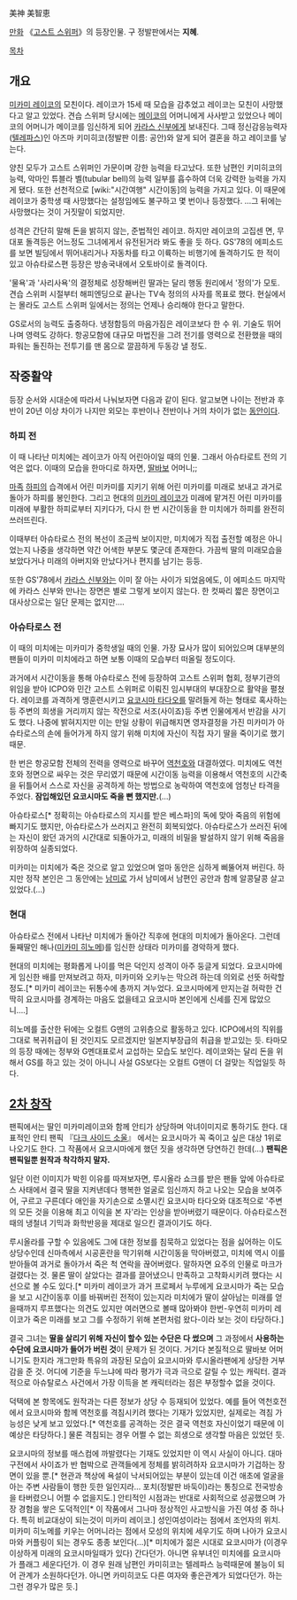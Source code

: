 美神 美智恵

[[만화]] 《[[고스트 스위퍼]]》의 등장인물. 구 정발판에서는 '''지혜'''.

[[목차]]

== 개요 ==
[[미카미 레이코]]의 모친이다. 레이코가 15세 때 모습을 감추었고 레이코는 모친이 사망했다고 알고 있었다. 견습 스위퍼 당시에는 [[메이코]]의 어머니에게 사사받고 있었으나 메이코의 어머니가 메이코를 임신하게 되어 [[카라스 신부]]에게 보내진다. 그때 정신감응능력자([[텔레파스]])인 아즈마 키미히코(정발판 이름: 공안)와 알게 되어 결혼을 하고 레이코를 낳는다.

양친 모두가 고스트 스위퍼인 가문이며  강한 능력을 타고났다. 또한 남편인 키미히코의 능력, 악마인 튜블라 벨(tubular bell)의 능력 일부를 흡수하여 더욱 강력한 능력을 가지게 됐다. 또한 선천적으로 [wiki:"시간여행" 시간이동]의 능력을 가지고 있다. 이 때문에 레이코가 중학생 때 사망했다는 설정임에도 불구하고 몇 번이나 등장했다. …그 뒤에는 사망했다는 것이 거짓말이 되었지만.

성격은 간단히 말해 돈을 밝히지 않는, 준법적인 레이코. 하지만 레이코의 고집센 면, 무대포 돌격등은 어느정도 그녀에게서 유전된거라 봐도 좋을 듯 하다. GS'78의 에피소드를 보면 빌딩에서 뛰어내리거나 자동차를 타고 이륙하는 비행기에 돌격하기도 한 적이 있고 아슈타로스편 등장은 방송국내에서 오토바이로 돌격이다.

'물욕'과 '사리사욕'의 결정체로 성장해버린 딸과는 달리 행동 원리에서 '정의'가 모토. 견습 스위퍼 시절부터 해피엔딩으로 끝나는 TV속 정의의 사자를 목표로 했다. 현실에서는 몰라도 고스트 스위퍼 일에서는 정의는 언제나 승리해야 한다고 말한다.

GS로서의 능력도 출중하다. 냉정함등의 마음가짐은 레이코보다 한 수 위. 기술도 뛰어나며 영력도 강하다. 항공모함에 대규모 마법진을 그려 전기를 영력으로 전환했을 때의 파워는 돌진하는 전투기를 맨 몸으로 깔끔하게 두동강 낼 정도.

== 작중활약 ==
등장 순서와 시대순에 따라서 나눠보자면 다음과 같이 된다. 알고보면 나이는 전반과 후반이 20년 이상 차이가 나지만 외모는 후반이나 전반이나 거의 차이가 없는 [[동안]]이다.
=== 하피 전 ===
이 때 나타난 미치에는 레이코가 아직 어린아이일 때의 인물. 그래서 아슈타로트 전의 기억은 없다. 이때의 모습을 한마디로 하자면, [[딸바보]] 어머니;;

[[마족]] [[하피]]의 습격에서 어린 미카미를 지키기 위해 어린 미카미를 미래로 보내고 과거로 돌아가 하피를 봉인한다. 그리고 현대의 [[미카미 레이코]]가 미래에 맡겨진 어린 미카미를 미래에 부활한 하피로부터 지키다가, 다시 한 번 시간이동을 한 미치에가 하피를 완전히 쓰러뜨린다.

이때부터 아슈타로스 전의 복선이 조금씩 보이지만, 미치에가 직접 출전할 예정은 아니었는지 나중을 생각하면 약간 어색한 부분도 몇군데 존재한다. 가끔씩 딸의 미래모습을 보았다거나 미래의 아버지와 만났다거나 편지를 남기는 등등.

또한 GS'78에서 [[카라스 신부]]와는 이미 잘 아는 사이가 되었음에도, 이 에피소드 마지막에 카라스 신부와 만나는 장면은 별로 그렇게 보이지 않는다. 한 컷짜리 짧은 장면이고 대사상으로는 일단 문제는 없지만....

=== 아슈타로스 전 ===
이 때의 미치에는 미카미가 중학생일 때의 인물. 가장 묘사가 많이 되어있으며 대부분의 팬들이 미카미 미치에라고 하면 보통 이때의 모습부터 떠올릴 정도이다.

과거에서 시간이동을 통해 아슈타로스 전에 등장하여 고스트 스위퍼 협회, 정부기관의 위임을 받아 ICPO와 민간 고스트 스위퍼로 이뤄진 임시부대의 부대장으로 활약을 펼쳤다. 레이코를 과격하게 맹훈련시키고 [[요코시마 타다오]]를 말려들게 하는 형태로 혹사하는 등 주변의 희생을 거리끼지 않는 작전으로 서조(사이죠)등 주변 인물에게서 반감을 사기도 했다. 나중에 밝혀지지만 이는 만일 상황이 위급해지면 영자결정을 가진 미카미가 아슈타로스의 손에 들어가게 하지 않기 위해 미치에 자신이 직접 자기 딸을 죽이기로 했기 때문. 

한 번은 항공모함 전체의 전력을 영력으로 바꾸어 [[역천호]]와 대결하였다. 미치에도 역천호와 정면으로 싸우는 것은 무리였기 때문에 시간이동 능력을 이용해서 역천호의 시간축을 뒤틀어서 스스로 자신을 공격하게 하는 방법으로 농락하여 역천호에 엄청난 타격을 주었다. '''잠입해있던 요코시마도 죽을 뻔 했지만.'''(…)

아슈타로스[* 정확히는 아슈타로스의 지시를 받은 베스파]의 독에 맞아 죽음의 위험에 빠지기도 했지만, 아슈타로스가 쓰러지고 완전히 회복되었다. 아슈타로스가 쓰러진 뒤에는 자신이 왔던 과거의 시간대로 되돌아가고, 미래의 비밀을 발설하지 않기 위해 죽음을 위장하여 실종되었다.

미카미는 미치에가 죽은 것으로 알고 있었으며 얼마 동안은 심하게 삐뚤어져 버린다. 하지만 정작 본인은 그 동안에는 [[남미]]로 가서 남미에서 남편인 공안과 함께 알콩달콩 살고 있었다.(…)

=== 현대 ===
아슈타로스 전에서 나타난 미치에가 돌아간 직후에 현대의 미치에가 돌아온다. 그런데 둘째딸인 해나([[미카미 히노메]])를 임신한 상태라 미카미를 경악하게 했다.

현대의 미치에는 평화롭게 나이를 먹은 덕인지 성격이 아주 둥글게 되었다. 요코시마에게 임신한 배를 만져보려고 하자, 미카미와 오키누는 막으려 하는데 의외로 선뜻 허락할 정도.[* 미카미 레이코는 뒤통수에 총까지 겨누었다. 요코시마에게 만지는걸 허락한 건 딱히 요코시마를 경계하는 마음도 없을테고 요코시마 본인에게 신세를 진게 많았으니….]

히노메를 출산한 뒤에는 오컬트 G맨의 고위층으로 활동하고 있다. ICPO에서의 직위를 그대로 복귀취급이 된 것인지도 모르겠지만 일본지부장급의 취급을 받고있는 듯. 타마모의 등장 때에는 정부와 G멘대표로서 교섭하는 모습도 보인다. 레이코와는 달리 돈을 위해서 GS를 하고 있는 것이 아니니 사설 GS보다는 오컬트 G맨이 더 걸맞는 직업일듯 하다.

== [[2차 창작]] ==
팬픽에서는 딸인 미카미레이코와 함께 안티가 상당하며 악녀이미지로 통하기도 한다. 대표적인 안티 팬픽 『[[다크 사이드 소울]]』 에서는 요코시마가 꼭 죽이고 싶은 대상 1위로 나오기도 한다. 그 작품에서 요코시마에게 했던 짓을 생각하면 당연하긴 한데(…) '''팬픽은 팬픽일뿐 원작과 착각하지 말자.'''

일단 이런 이미지가 박힌 이유를 따져보자면, 루시올라 쇼크를 받은 팬들 앞에 아슈타로스 사태에서 결국 딸을 지켜낸데다 행복한 얼굴로 임신까지 하고 나오는 모습을 보여주어, 구르고 구른데다 애인을 자기손으로 소멸시킨 요코시마 타다오와 대조적으로 '주변의 모든 것을 이용해 최고 이익을 본 자'라는 인상을 받아버렸기 때문이다. 아슈타로스전 때의 냉철녀 기믹과 화학반응을 제대로 일으킨 결과이기도 하다.

루시올라를 구할 수 있음에도 그에 대한 정보를 침묵하고 있었다는 점을 싫어하는 이도 상당수인데 신마측에서 시공혼란을 막기위해 시간이동을 막아버렸고, 미치에 역시 이를 받아들여 과거로 돌아가서 죽은 척 연락을 끊어버렸다. 말하자면 요주의 인물로 마크가 걸렸다는 것. 물론 딸이 살았다는 결과를 끌어냈으니 만족하고 고착화시키려 했다는 시선으로 볼 수도 있다.[* 미카미 레이코가 과거 프로페서 누루에게 요코시마가 죽는 모습을 보고 시간이동후 이를 바꿔버린 전적이 있는지라 미치에가 딸이 살아남는 미래를 얻을때까지 루프했다는 의견도 있지만 여러면으로 볼때 많아봐야 한번-우연히 미카미 레이코가 죽은 미래를 보고 그를 수정하기 위해 본편처럼 왔다-이라 보는 것이 타당하다.]

결국 그녀는 '''딸을 살리기 위해 자신이 할수 있는 수단은 다 썼으며''' 그 과정에서 '''사용하는 수단에 요코시마가 들어가 버린 것'''이 문제가 된 것이다. 거기다 본질적으로 딸바보 어머니기도 한지라 개그만화 특유의 과장된 모습이 요코시마와 루시올라팬에게 상당한 거부감을 준 것. 어디에 기준을 두느냐에 따라 평가가 극과 극으로 갈릴 수 있는 캐릭터. 결과적으로 아슈탈로스 사건에서 가장 이득을 본 캐릭터라는 점은 부정할수 없을 것이다.

덕택에 본 항목에도 원작과는 다른 정보가 상당 수 등재되어 있었다. 예를 들어 역천호전에서 요코시마와 함께 역천호를 격침시키려 했다는 기재가 있었지만, 실제로는 격침 가능성은 낮게 보고 있었다.[* 역천호를 공격하는 것은 결국 역천호 자신이었기 때문에 이 예상은 타당하다.] 물론 격침되는 경우 어쩔 수 없는 희생으로 생각할 마음은 있었던 듯.

요코시마의 정보를 매스컴에 까발렸다는 기재도 있었지만 이 역시 사실이 아니다. 대마구전에서 사이죠가 반 협박으로 관객들에게 정체를 밝히려하자 요코시마가 기겁하는 장면이 있을 뿐.[* 현관과 책상에 욕설이 낙서되어있는 부분이 있는데 이건 애초에 얼굴을 아는 주변 사람들이 행한 듯한 일인지라… 포치(정발판 바둑이)라는 통칭으로 전국방송을 타버렸으니 어쩔 수 없을지도.] 안티적인 시점과는 반대로 사회적으로 성공했으며 가장 경험을 쌓은 도덕적인[* 이 작품에서 그나마 정상적인 사고방식을 가진 여성 중 하나다. 특히 비교대상이 되는것이 미카미 레이코.] 성인여성이라는 점에서 조언자의 위치. 미카미 히노메를 키우는 어머니라는 점에서 모성의 위치에 세우기도 하며 나아가 요코시마와 커플링이 되는 경우도 종종 보인다(…)[* 미치에가 젊은 시대로 요코시마가 (이경우 이상하게 미래의 요코시마일때가 있다) 간다던가. 아니면 유부녀인 미치에를 요코시마가 플래그 세운다던가. 이 경우 원래 남편인 카미히코는 텔레파스 능력때문에 불능이 되어 관계가 소원하다던가. 아니면 카미히코도 다른 여자와 좋은관계가 되었다던가. 하는 그런 경우가 많은 듯.]
